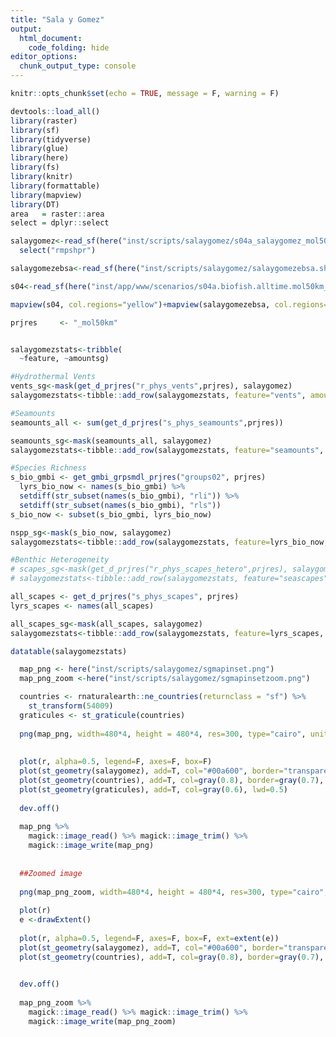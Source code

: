 ```yaml
---
title: "Sala y Gomez"
output:
  html_document:
    code_folding: hide
editor_options: 
  chunk_output_type: console
---
```


```r
knitr::opts_chunk$set(echo = TRUE, message = F, warning = F)
```

```r
devtools::load_all()
library(raster)
library(sf)
library(tidyverse)
library(glue)
library(here)
library(fs)
library(knitr)
library(formattable)
library(mapview)
library(DT)
area   = raster::area
select = dplyr::select
```

```r
salaygomez<-read_sf(here("inst/scripts/salaygomez/s04a_salaygomez_mol50km.shp")) %>% 
  select("rmpshpr")

salaygomezebsa<-read_sf(here("inst/scripts/salaygomez/salaygomezebsa.shp"))

s04<-read_sf(here("inst/app/www/scenarios/s04a.biofish.alltime.mol50km_sol_gcs.shp"))

mapview(s04, col.regions="yellow")+mapview(salaygomezebsa, col.regions="blue")+mapview(salaygomez, col.regions="green")

```



```r

prjres     <- "_mol50km"


salaygomezstats<-tribble(
  ~feature, ~amountsg)

#Hydrothermal Vents
vents_sg<-mask(get_d_prjres("r_phys_vents",prjres), salaygomez)
salaygomezstats<-tibble::add_row(salaygomezstats, feature="vents", amountsg=cellStats(vents_sg, stat="sum",na.rm=TRUE))

#Seamounts
seamounts_all <- sum(get_d_prjres("s_phys_seamounts",prjres))

seamounts_sg<-mask(seamounts_all, salaygomez)
salaygomezstats<-tibble::add_row(salaygomezstats, feature="seamounts", amountsg=cellStats(seamounts_sg, stat="sum",na.rm=TRUE))

#Species Richness
s_bio_gmbi <- get_gmbi_grpsmdl_prjres("groups02", prjres)
  lyrs_bio_now <- names(s_bio_gmbi) %>%
  setdiff(str_subset(names(s_bio_gmbi), "rli")) %>%
  setdiff(str_subset(names(s_bio_gmbi), "rls"))
s_bio_now <- subset(s_bio_gmbi, lyrs_bio_now)

nspp_sg<-mask(s_bio_now, salaygomez)
salaygomezstats<-tibble::add_row(salaygomezstats, feature=lyrs_bio_now, amountsg=cellStats(nspp_sg, stat="max",na.rm=TRUE))

#Benthic Heterogeneity
# scapes_sg<-mask(get_d_prjres("r_phys_scapes_hetero",prjres), salaygomez)
# salaygomezstats<-tibble::add_row(salaygomezstats, feature="seascapes", amountsg=cellStats(scapes_sg, stat="max",na.rm=TRUE))

all_scapes <- get_d_prjres("s_phys_scapes", prjres)
lyrs_scapes <- names(all_scapes)

all_scapes_sg<-mask(all_scapes, salaygomez)
salaygomezstats<-tibble::add_row(salaygomezstats, feature=lyrs_scapes, amountsg=cellStats(all_scapes_sg, stat="max",na.rm=TRUE))

datatable(salaygomezstats)

```

```r

  map_png <- here("inst/scripts/salaygomez/sgmapinset.png")
  map_png_zoom <-here("inst/scripts/salaygomez/sgmapinsetzoom.png")

  countries <- rnaturalearth::ne_countries(returnclass = "sf") %>%
    st_transform(54009)
  graticules <- st_graticule(countries)
  
  png(map_png, width=480*4, height = 480*4, res=300, type="cairo", units='px', bg = "transparent")
  
  
  plot(r, alpha=0.5, legend=F, axes=F, box=F)
  plot(st_geometry(salaygomez), add=T, col="#00a600", border="transparent")
  plot(st_geometry(countries), add=T, col=gray(0.8), border=gray(0.7), lwd=0.5)
  plot(st_geometry(graticules), add=T, col=gray(0.6), lwd=0.5)
  
  dev.off()
  
  map_png %>%
    magick::image_read() %>% magick::image_trim() %>%
    magick::image_write(map_png)
  
  
  ##Zoomed image
  
  png(map_png_zoom, width=480*4, height = 480*4, res=300, type="cairo", units='px')
  
  plot(r)
  e <-drawExtent()
  
  plot(r, alpha=0.5, legend=F, axes=F, box=F, ext=extent(e))
  plot(st_geometry(salaygomez), add=T, col="#00a600", border="transparent")
  plot(st_geometry(countries), add=T, col=gray(0.8), border=gray(0.7), lwd=0.5)

  
  dev.off()
  
  map_png_zoom %>%
    magick::image_read() %>% magick::image_trim() %>%
    magick::image_write(map_png_zoom)


```

